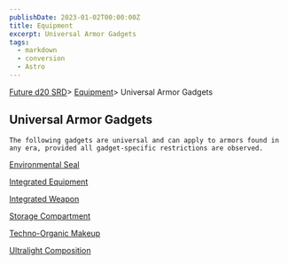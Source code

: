 ```yaml
---
publishDate: 2023-01-02T00:00:00Z
title: Equipment
excerpt: Universal Armor Gadgets
tags:
  - markdown
  - conversion
  - Astro
---
```









[Future d20 SRD](/#futureD20)> [Equipment](future-d20-srd-equipment-index)> Universal Armor Gadgets
    




## Universal Armor Gadgets
   



    The following gadgets are universal and can apply to armors found in any era, provided all gadget-specific restrictions are observed.
   



[Environmental Seal](future-d20-srd-equipment-gadgets-universal-armor-environment-seal)




[Integrated Equipment](future-d20-srd-equipment-gadgets-universal-armor-integrated-equipment)




[Integrated Weapon](future-d20-srd-equipment-gadgets-universal-armor-integrated-weapon)




[Storage Compartment](future-d20-srd-equipment-gadgets-universal-armor-storage-compartment)




[Techno-Organic Makeup](future-d20-srd-equipment-gadgets-universal-armor-techno-organic-makeup)




[Ultralight Composition](future-d20-srd-equipment-gadgets-universal-armor-ultralight-composition)






